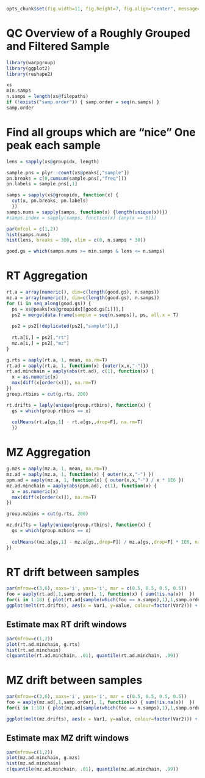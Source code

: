 ```r
opts_chunk$set(fig.width=11, fig.height=7, fig.align="center", message=F, warning=F)
```

# QC Overview of a Roughly Grouped and Filtered Sample
```r
library(warpgroup)
library(ggplot2)
library(reshape2)
```

```r
xs
min.samps
n.samps = length(xs@filepaths)
if (!exists("samp.order")) { samp.order = seq(n.samps) }
samp.order
```

# Find all groups which are "nice" One peak each sample

```r
lens = sapply(xs@groupidx, length)

sample.pns = plyr::count(xs@peaks[,"sample"])
pn.breaks = c(0,cumsum(sample.pns[,"freq"]))
pn.labels = sample.pns[,1]

samps = sapply(xs@groupidx, function(x) {
  cut(x, pn.breaks, pn.labels)
  })
samps.nums = sapply(samps, function(x) {length(unique(x))})
#samps.index = sapply(samps, function(x) {any(x == 5)})

par(mfcol = c(1,2))
hist(samps.nums)
hist(lens, breaks = 300, xlim = c(0, n.samps * 30))

good.gs = which(samps.nums >= min.samps & lens <= n.samps)
```

# RT Aggregation
```r
rt.a = array(numeric(), dim=c(length(good.gs), n.samps))
mz.a = array(numeric(), dim=c(length(good.gs), n.samps))
for (i in seq_along(good.gs)) {
  ps = xs@peaks[xs@groupidx[[good.gs[i]]],]
  ps2 = merge(data.frame(sample = seq(n.samps)), ps, all.x = T)
  
  ps2 = ps2[!duplicated(ps2[,"sample"]),]
  
  rt.a[i,] = ps2[,"rt"]
  mz.a[i,] = ps2[,"mz"]
}

g.rts = aaply(rt.a, 1, mean, na.rm=T)
rt.ad = aaply(rt.a, 1, function(x) {outer(x,x,"-")})
rt.ad.minchain = aaply(abs(rt.ad), c(1), function(x) {
  x = as.numeric(x)
  max(diff(x[order(x)]), na.rm=T)
})
group.rtbins = cut(g.rts, 200)

rt.drifts = laply(unique(group.rtbins), function(x) {
  gs = which(group.rtbins == x)
  
  colMeans(rt.a[gs,1] - rt.a[gs,,drop=F], na.rm=T)
  })
```

# MZ Aggregation
```r
g.mzs = aaply(mz.a, 1, mean, na.rm=T)
mz.ad = aaply(mz.a, 1, function(x) { outer(x,x,"-") })
ppm.ad = aaply(mz.a, 1, function(x) { outer(x,x,"-") / x * 1E6 })
mz.ad.minchain = aaply(abs(ppm.ad), c(1), function(x) {
  x = as.numeric(x)
  max(diff(x[order(x)]), na.rm=T)
})

group.mzbins = cut(g.rts, 200)

mz.drifts = laply(unique(group.rtbins), function(x) {
  gs = which(group.mzbins == x)
  
  colMeans((mz.a[gs,1] - mz.a[gs,,drop=F]) / mz.a[gs,,drop=F] * 1E6, na.rm=T)
})
```


# RT drift between samples
```r
par(mfrow=c(3,6), xaxs='i', yaxs='i', mar = c(0.5, 0.5, 0.5, 0.5))
foo = aaply(rt.ad[,1,samp.order], 1, function(x) { sum(!is.na(x))  })
for(i in 1:18) { plot(rt.ad[sample(which(foo == n.samps),1),1,samp.order], type="l", xaxt="n") }
ggplot(melt(rt.drifts), aes(x = Var1, y=value, colour=factor(Var2))) + geom_line() + theme_nate()
```

## Estimate max RT drift windows
```r
par(mfrow=c(1,2))
plot(rt.ad.minchain, g.rts)
hist(rt.ad.minchain)
c(quantile(rt.ad.minchain, .01), quantile(rt.ad.minchain, .99))
```


# MZ drift between samples
```r
par(mfrow=c(3,6), xaxs='i', yaxs='i', mar = c(0.5, 0.5, 0.5, 0.5))
foo = aaply(mz.ad[,1,samp.order], 1, function(x) { sum(!is.na(x))  })
for(i in 1:18) { plot(mz.ad[sample(which(foo == n.samps),1),1,samp.order], type="l", xaxt="n") }

ggplot(melt(mz.drifts), aes(x = Var1, y=value, colour=factor(Var2))) + geom_line() + theme_nate()
```

## Estimate max MZ drift windows
```r
par(mfrow=c(1,2))
plot(mz.ad.minchain, g.mzs)
hist(mz.ad.minchain)
c(quantile(mz.ad.minchain, .01), quantile(mz.ad.minchain, .99))
```


